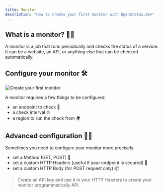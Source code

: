 ```yaml
---
title: Monitor
description: "How to create your first monitor with OpenStatus.dev"
---
```


## What is a monitor? 🧑‍🏫

A monitor is a job that runs periodically and checks the status of a service. It
can be a website, an API, or anything else that can be checked automatically.

## Configure your monitor 🛠

<Frame caption="Create your first monitor">
  <img src="/images/monitor/monitor.png" alt="Create your first monitor" />
</Frame>

A monitor requires a few things to be configured:

- an endpoint to check 🔗
- a check interval ⏰
- a region to run the check from 🌍

## Advanced configuration 🧙‍♂️

Sometimes you need to configure your monitor more precisely.

- set a Method (GET, POST) 🧭
- set a custom HTTP Headers (useful if your endpoint is secured) 🔑
- set a custom HTTP Body (for POST request only) 📦

> Create an API key and use it in your HTTP Headers to create your monitor
> programmatically API.
